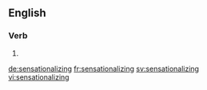 ==English==

===Verb===
{{head|en|present participle}}

# {{present participle of|sensationalize|lang=en}}

[[de:sensationalizing]]
[[fr:sensationalizing]]
[[sv:sensationalizing]]
[[vi:sensationalizing]]